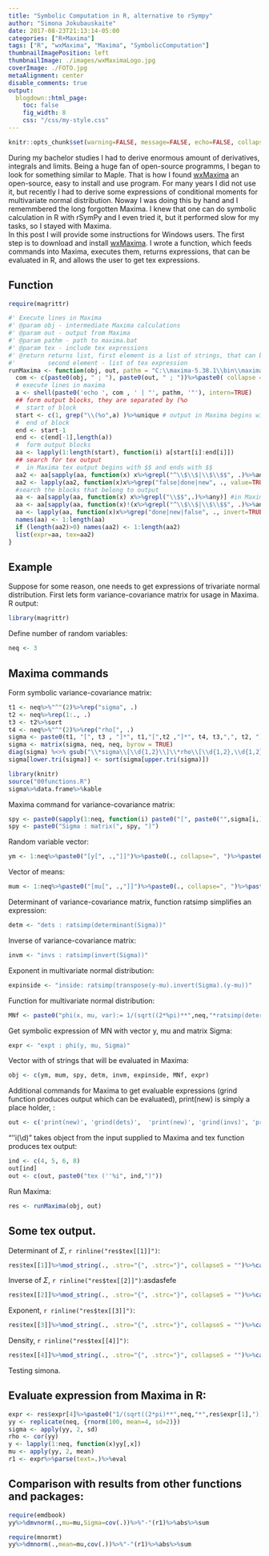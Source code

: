 ```yaml
---
title: "Symbolic Computation in R, alternative to rSympy"
author: "Simona Jokubauskaite"
date: 2017-08-23T21:13:14-05:00
categories: ["R+Maxima"]
tags: ["R", "wxMaxima", "Maxima", "SymbolicComputation"]
thumbnailImagePosition: left
thumbnailImage: ./images/wxMaximaLogo.jpg
coverImage: ./FOTO.jpg
metaAlignment: center
disable_comments: true
output:
  blogdown::html_page:
    toc: false
    fig_width: 8
    css: "/css/my-style.css"
--- 
```



```r
knitr::opts_chunk$set(warning=FALSE, message=FALSE, echo=FALSE, collapse = TRUE)
```

During my bachelor studies I had to derive enormous amount of derivatives, integrals and limits. Being a huge fan of open-source programms, I began to look for something similar to Maple. That is how I found   [wxMaxima](https://sourceforge.net/projects/wxmaxima/) an open-source, easy to install and use program. For many years I did not use it, but recently I had to derive some expressions of conditional moments for multivariate normal distribution. Noway I was doing this by hand and I rememmbered the long forgotten Maxima. I knew that one can do symbolic calculation in R with rSymPy and I even tried it, but it performed slow for my tasks, so I stayed with Maxima.  
In this post I will provide some instructions for Windows users. The first step is to download and install [wxMaxima](https://sourceforge.net/projects/wxmaxima/). 
I wrote a function, which feeds commands into Maxima, executes them, returns expressions, that can be evaluated in R, and allows the user to get tex expressions.

## Function
```r
require(magrittr)

#' Execute lines in Maxima
#' @param obj - intermediate Maxima calculations
#' @param out - output from Maxima
#' @param pathm - path to maxima.bat
#' @param tex - include tex expressions
#' @return returns list, first element is a list of strings, that can be evaluated in R.
#'         second element - list of tex expression 
runMaxima <- function(obj, out, pathm = "C:\\maxima-5.38.1\\bin\\maxima", tex=TRUE){
  com <- c(paste0(obj, " ; "), paste0(out, " ; "))%>%paste0( collapse = "")
  # execute lines in maxima
  a <- shell(paste0('echo ', com , ' | "', pathm, '"'), intern=TRUE)
  ## form output blocks, they are separated by (%o
  #  start of block
  start <- c(1, grep("\\(%o",a) )%>%unique # output in Maxima begins with lines "(%o\\d)"
  #  end of block
  end <- start-1
  end <- c(end[-1],length(a))
  #  form output blocks
  aa <- lapply(1:length(start), function(i) a[start[i]:end[i]]) 
  ## search for tex output
  #  in Maxima tex output begins with $$ and ends with $$
  aa2 <- aa[sapply(aa, function(x) x%>%grepl("^\\$\\$|\\$\\$$", .)%>%any)]
  aa2 <- lapply(aa2, function(x)x%>%grep("false|done|new", ., value=TRUE, invert=TRUE)%>%paste0(., collapse = ""))
  #search the blocks that belong to output
  aa <- aa[sapply(aa, function(x) x%>%grepl("\\$$",.)%>%any)] #in Maxima the last output of line is given by $
  aa <- aa[sapply(aa, function(x)!(x%>%grepl("^\\$\\$|\\$\\$$", .)%>%any))] #remove tex blocks, they begin with $, remove $ and spaces
  aa <- lapply(aa, function(x)x%>%grep("done|new|false", ., invert=TRUE, value=TRUE)%>%paste0(., collapse = "")%>%gsub("(  )|\\$$","",.)) #remove some unnec. output
  names(aa) <- 1:length(aa)
  if (length(aa2)>0) names(aa2) <- 1:length(aa2)
  list(expr=aa, tex=aa2)
}
```

## Example

Suppose for some reason, one needs to get expressions of trivariate normal distribution.
First lets form variance-covariance matrix for usage in Maxima. R output:

```r
library(magrittr)
```

Define number of random variables:

```r
neq <- 3
```

## Maxima commands

Form symbolic variance-covariance matrix:

```r
t1 <- neq%>%"^"(2)%>%rep("sigma", .)
t2 <- neq%>%rep(1:., .)
t3 <- t2%>%sort
t4 <- neq%>%"^"(2)%>%rep("rho[", .)
sigma <- paste0(t1, "[", t3 , "]*", t1,"[",t2 ,"]*", t4, t3,",", t2, "]" )
sigma <- matrix(sigma, neq, neq, byrow = TRUE) 
diag(sigma) %<>% gsub("\\*sigma\\[\\d{1,2}\\]\\*rho\\[\\d{1,2},\\d{1,2}\\]","**2", .)
sigma[lower.tri(sigma)] <- sort(sigma[upper.tri(sigma)])
```

```r
library(knitr)
source("00functions.R")
sigma%>%data.frame%>%kable
```

Maxima command for variance-covariance matrix:

```r
spy <- paste0(sapply(1:neq, function(i) paste0("[", paste0("",sigma[i,],"", collapse = ", "), "]")), collapse = ",")
spy <- paste0("Sigma : matrix(", spy, ")")
```

Random variable vector:

```r
ym <- 1:neq%>%paste0("[y[", .,"]]")%>%paste0(., collapse=", ")%>%paste0("y: matrix(", ., ")") # random variables
```

Vector of means:

```r
mum <- 1:neq%>%paste0("[mu[", .,"]]")%>%paste0(., collapse=", ")%>%paste0("mu: matrix(", ., ")") # vector of means
```

Determinant of variance-covariance matrix, function ratsimp simplifies an expression:

```r
detm <- "dets : ratsimp(determinant(Sigma))"
```

Inverse of variance-covariance matrix:

```r
invm <- "invs : ratsimp(invert(Sigma))" 
```

Exponent in multivariate normal distribution:

```r
expinside <- "inside: ratsimp(transpose(y-mu).invert(Sigma).(y-mu))"
```

Function for multivariate normal distribution:

```r
MNf <- paste0("phi(x, mu, var):= 1/(sqrt((2*%pi)**",neq,"*ratsimp(determinant(var))))*%e**(-1/2*ratsimp(transpose(x-mu).invert(var).(x-mu)))")
```

Get symbolic expression of MN with vector y, mu and matrix Sigma:
```r
expr <- "expt : phi(y, mu, Sigma)"
```

Vector with of strings that will be evaluated in Maxima:

```r
obj <- c(ym, mum, spy, detm, invm, expinside, MNf, expr) 
```

Additional commands for Maxima to get evaluable expressions (grind function produces output which can be evaluated), print(new) is simply a place holder, :

```r
out <- c('print(new)', 'grind(dets)',  'print(new)', 'grind(invs)', 'print(new)', 'grind(expt)', 'print(new)', 'grind(inside)') 
```

"''i(\\d)" takes object from the input supplied to Maxima and tex function produces tex output: 

```r
ind <- c(4, 5, 6, 8)
out[ind]
out <- c(out, paste0("tex (''%i", ind,")")) 
```

Run Maxima:

```r
res <- runMaxima(obj, out)
```


## Some tex output.


Determinant of $\Sigma$,  `r rinline("res$tex[[1]]")`:

```r
res$tex[[1]]%>%mod_string(., .stro="{", .strc="}", collapseS = "")%>%cat(., "\n")

```


Inverse of  $\Sigma$,  `r rinline("res$tex[[2]]")`:asdasfefe

```r
res$tex[[2]]%>%mod_string(., .stro="{", .strc="}", collapseS = "")%>%cat(., "\n")
```


Exponent,  `r rinline("res$tex[[3]]")`:


```r
res$tex[[3]]%>%mod_string(., .stro="{", .strc="}", collapseS = "")%>%cat(., "\n")
```

Density,  `r rinline("res$tex[[4]]")`:

```r
res$tex[[4]]%>%mod_string(., .stro="{", .strc="}", collapseS = "")%>%cat(., "\n")
```

Testing simona.  

## Evaluate expression from Maxima in R:

```r
expr <- res$expr[4]%>%paste0("1/(sqrt((2*pi)**",neq,"*",res$expr[1],"))*exp(-1/2*", ., ")")%>%gsub("\\[(\\d)\\]", "[[\\1]]",.)
yy <- replicate(neq, {rnorm(100, mean=4, sd=2)})
sigma <- apply(yy, 2, sd)
rho <- cor(yy)
y <- lapply(1:neq, function(x)yy[,x])
mu <- apply(yy, 2, mean)
r1 <- expr%>%parse(text=.)%>%eval
```

## Comparison with results from other functions and packages:

```r
require(emdbook)
yy%>%dmvnorm(.,mu=mu,Sigma=cov(.))%>%"-"(r1)%>%abs%>%sum
```

```r
require(mnormt)
yy%>%dmnorm(.,mean=mu,cov(.))%>%"-"(r1)%>%abs%>%sum
```